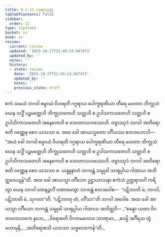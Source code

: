 ```yaml
---
title: 8.1.11 ဂဂ္ဂရာသုတ္တ
tableOfContents: false
sidebar:
  order: 11
type: tipitaka
basket: su
book: sn
review:
  current: review
  updated: '2025-10-27T21:49:13.847473'
  updated_by: ''
  notes: ''
  history:
  - state: review
    date: '2025-10-27T21:49:13.847473'
    updated_by: ''
    notes: ''
    previous_state: draft
---
```



<ReviewStatus review={frontmatter.review} showDetails={true} />

<HypothesisAnnotation frontmatter={frontmatter} />

<DynamicBreadcrumb />

<Division number="219" book="sn" e="ch" v="18" p="310">

<Paragraph number="1366" book="sn">
ဧကံ သမယံ ဘဂဝါ စမ္ပာယံ ဝိဟရတိ ဂဂ္ဂရာယ ပေါက္ခရဏိယာ တီရေ မဟတာ ဘိက္ခုသံဃေန သဒ္ဓိံ ပဉ္စမတ္တေဟိ ဘိက္ခုသတေဟိ သတ္တဟိ စ ဥပါသကသတေဟိ သတ္တဟိ စ ဥပါသိကာသတေဟိ အနေကေဟိ စ ဒေဝတာသဟဿေဟိ. တျာဿုဒံ ဘဂဝါ အတိရောစတိ ဝဏ္ဏေန စေဝ ယသသာ စ. အထ ခေါ အာယသ္မတော ဝင်္ဂီသဿ ဧတဒဟောသိ—  “အယံ ခေါ ဘဂဝါ စမ္ပာယံ ဝိဟရတိ ဂဂ္ဂရာယ ပေါက္ခရဏိယာ တီရေ မဟတာ ဘိက္ခုသံဃေန သဒ္ဓိံ ပဉ္စမတ္တေဟိ ဘိက္ခုသတေဟိ သတ္တဟိ စ ဥပါသကသတေဟိ သတ္တဟိ စ ဥပါသိကာသတေဟိ အနေကေဟိ စ ဒေဝတာသဟဿေဟိ. တျာဿုဒံ ဘဂဝါ အတိရောစတိ ဝဏ္ဏေန စေဝ ယသသာ စ. ယန္နူနာဟံ ဘဂဝန္တံ သမ္မုခါ သာရုပ္ပါယ ဂါထာယ အဘိတ္ထဝေယျန်”တိ.
</Paragraph>

<Paragraph number="1367" book="sn">
အထ ခေါ အာယသ္မာ ဝင်္ဂီသော ဥဋ္ဌာယာသနာ ဧကံသံ ဥတ္တရာသင်္ဂံ ကရိတွာ ယေန ဘဂဝါ တေနဉ္ဇလိံ ပဏာမေတွာ ဘဂဝန္တံ ဧတဒဝေါစ—  “ပဋိဘာတိ မံ, ဘဂဝါ, ပဋိဘာတိ မံ, သုဂတာ”တိ. “ပဋိဘာတု တံ, ဝင်္ဂီသာ”တိ ဘဂဝါ အဝေါစ. အထ ခေါ အာယသ္မာ ဝင်္ဂီသော ဘဂဝန္တံ သမ္မုခါ သာရုပ္ပါယ ဂါထာယ အဘိတ္ထဝိ—
</Paragraph>

<Paragraph number="1368" type="verses" book="sn">
_“စန္ဒော ယထာ ဝိဂတဝလာဟကေ နဘေ,_  
_ဝိရောစတိ ဝိဂတမလောဝ ဘာဏုမာ;_  
_ဧဝမ္ပိ အင်္ဂီရသ တွံ မဟာမုနိ,_  
_အတိရောစသိ ယသသာ သဗ္ဗလောကန်”တိ._
</Paragraph>
</Division>